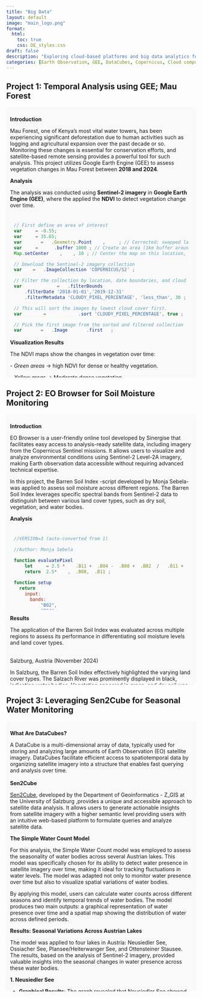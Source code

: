 ```yaml
---
title: "Big Data"
layout: default
image: "main_logo.png"
format:
  html:
    toc: true 
    css: DE_styles.css 
draft: false
description: "Exploring cloud-based platforms and big data analytics for EO, including temporal analysis in GEE, soil moisture monitoring, and seasonal water mapping using Sen2Cube."
categories: [Earth Observation, GEE, DataCubes, Copernicus, Cloud computing]
---
```


## **Project 1: Temporal Analysis using GEE; Mau Forest**

:::: {.scrollable style="max-height: 700px; overflow-y: auto; background-color: #f9f9f9; padding: 10px; border-radius: 5px;"}
**Introduction**

Mau Forest, one of Kenya’s most vital water towers, has been experiencing significant deforestation due to human activities such as logging and agricultural expansion over the past decade or so. Monitoring these changes is essential for conservation efforts, and satellite-based remote sensing provides a powerful tool for such analysis. This project utilizes Google Earth Engine (GEE) to assess vegetation changes in Mau Forest between **2018 and 2024**.

**Analysis**

The analysis was conducted using **Sentinel-2 imagery** in **Google Earth Engine (GEE)**, where the applied the **NDVI** to detect vegetation change over time.

::: {.scrollable style="max-height: 300px; overflow-y: auto; background-color: #f9f9f9; color: #ffffff; padding: 10px; border-radius: 5px;"}
``` javascript
// First define an area of interest
var lat = -0.55; 
var lng = 35.65;
var point = ee.Geometry.Point(lng, lat); // Corrected: swapped lat and lng
var aoi = point.buffer(1000); // Create an area (1km buffer around point)
Map.setCenter(lng, lat, 10); // Center the map on this location, zoom level 10

// Download the Sentinel-2 imagery collection
var s2 = ee.ImageCollection('COPERNICUS/S2');

// Filter the collection by location, date boundaries, and cloud cover percentage for the 'before' image
var s2_filtered = s2.filterBounds(aoi)
    .filterDate('2018-01-01','2019-12-31')
    .filterMetadata('CLOUDY_PIXEL_PERCENTAGE', 'less_than', 30);

// This will sort the images by lowest cloud cover first.
var sorted = s2_filtered.sort('CLOUDY_PIXEL_PERCENTAGE', true);

// Pick the first image from the sorted and filtered collection
var image = ee.Image(sorted.first());

// Calculate NDVI for the "before" image
var NDVI = image.normalizedDifference(['B8', 'B4']); // NIR: B8, Red: B4

// Define the visualisation parameters to display the image 
var vizParams = {
  palette: ['#FF0000', '#FFFF00', '#007F00'], // used a color pallette to highlight the vegetation
  min: 0,
  max: 1
};

// Add the image to the default Map.
Map.addLayer(NDVI, vizParams, "NDVI before"); 

// Make another map for the 'after' image.
var linkedMap = ui.Map();

// Filter the collection by location, date boundaries, and cloud cover percentage for the 'after' image
var s2_filtered = s2.filterBounds(aoi)
    .filterDate('2023-01-01','2024-11-30')
    .filterMetadata('CLOUDY_PIXEL_PERCENTAGE', 'less_than', 30);

// This will sort the images by lowest cloud cover first.
var sorted = s2_filtered.sort('CLOUDY_PIXEL_PERCENTAGE', true);

// Pick the first image from the sorted and filtered collection
var image = ee.Image(sorted.first());

// Calculate NDVI for the "after" image
var NDVI = image.normalizedDifference(['B8', 'B4']); // NIR: B8, Red: B4

// Add the NDVI layer for the "after" image to the linked map
linkedMap.addLayer(NDVI, vizParams, "NDVI after"); 

// Link the default Map to the other map.
var linker = ui.Map.Linker([ui.root.widgets().get(0), linkedMap]);

// Create a SplitPanel which holds the linked maps side-by-side.
var splitPanel = ui.SplitPanel({
  firstPanel: linker.get(0),
  secondPanel: linker.get(1),
  orientation: 'horizontal',
  wipe: true,
  style: {stretch: 'both'}
});

// Set the SplitPanel as the only thing in root.
ui.root.widgets().reset([splitPanel]);
```
:::

**Visualization Results**

The NDVI maps show the changes in vegetation over time:

\- *Green areas* → high NDVI for dense or healthy vegetation.

\- *Yellow areas* → Moderate dense vegetation.

\- *Red areas* → NDVI for barren land or urban areas or unhealthy vegetation.

<iframe src="https://ee-ogalloethel.projects.earthengine.app/view/mauforest" width="100%" height="500px" style="border: none;">

</iframe>
::::

## **Project 2: EO Browser for Soil Moisture Monitoring**

:::: {.scrollable style="max-height: 700px; overflow-y: auto; background-color: #f9f9f9; padding: 10px; border-radius: 5px;"}
**Introduction**

EO Browser is a user-friendly online tool developed by Sinergise that facilitates easy access to analysis-ready satellite data, including imagery from the Copernicus Sentinel missions. It allows users to visualize and analyze environmental conditions using Sentinel-2 Level-2A imagery, making Earth observation data accessible without requiring advanced technical expertise.

In this project, the Barren Soil Index -script developed by Monja Sebela- was applied to assess soil moisture across different regions. The Barren Soil Index leverages specific spectral bands from Sentinel-2 data to distinguish between various land cover types, such as dry soil, vegetation, and water bodies.

**Analysis**

::: {.scrollable style="max-height: 200px; overflow-y: auto; background-color: #f9f9f9; color: #ffffff; padding: 10px; border-radius: 5px;"}
``` javascript
//VERSION=3 (auto-converted from 1)

//Author: Monja Sebela

function evaluatePixel(s) {
    let val = 2.5 * ((s.B11 + s.B04)-(s.B08 + s.B02))/((s.B11 + s.B04)+(s.B08 + s.B02));
    return [2.5* val, s.B08, s.B11];
}
function setup() {
  return {
    input: [{
      bands: [
          "B02",
          "B04",
          "B08",
          "B11",
          "B12"
      ]
    }],
    output: { bands: 3 }
  }
}
```
:::

**Results**

The application of the Barren Soil Index was evaluated across multiple regions to assess its performance in differentiating soil moisture levels and land cover types.

\
Salzburg, Austria (November 2024)

In Salzburg, the Barren Soil Index effectively highlighted the varying land cover types. The Salzach River was prominently displayed in black, indicating water bodies. Vegetation appeared in green, and dry soil was distinctly represented in red. The results provide a clear delineation of soil moisture variations, with the index offering valuable insights into the region's environmental conditions.

![](images/clipboard-1328890550.png)

*Kisumu, Kenya (October 2024)*

For Kisumu, located near Lake Victoria, the analysis revealed dry land in red, vegetation in green, and water in black. Cloud cover was indicated in blue. A noteworthy observation was that urban areas, typically associated with reflective surfaces such as concrete and asphalt, also appeared red. This similarity in spectral reflectance to dry soil suggests the utility of the Barren Soil Index in urban contexts.

![](images/clipboard-303631823.png)

*Barbados (November 2024)*

In Barbados, the index highlighted barren soil in red, vegetation in green, water in black, and cloud cover in a bluish-green hue. An interesting feature of the analysis was the appearance of a red boundary over the ocean. This could potentially be attributed to underlying dry soil on nearby islands or the influence of sensor angle, providing an additional layer of insight into the interaction between atmospheric and land features in coastal areas.

![](images/clipboard-1926561016.png)

**Conclusion**

This analysis demonstrates the practical application of EO Browser , with the Barren Soil Index for monitoring soil moisture variations, across diverse geographical regions. The results underscore the efficacy of satellite-based remote sensing tools in environmental monitoring, particularly in the context of soil moisture and vegetation health assessment.

By utilizing Sentinel-2 imagery and advanced spectral analysis, this study illustrates the growing importance of remote sensing techniques in sustainable land management and climate monitoring. The ability to monitor land surface conditions on a global scale provides invaluable support for decision-making in agriculture, urban planning, and disaster management.
::::

## **Project 3: Leveraging Sen2Cube for Seasonal Water Monitoring**

::: {.scrollable style="max-height: 700px; overflow-y: auto; background-color: #f9f9f9; padding: 10px; border-radius: 5px;"}
**What Are DataCubes?**

A DataCube is a multi-dimensional array of data, typically used for storing and analyzing large amounts of Earth Observation (EO) satellite imagery. DataCubes facilitate efficient access to spatiotemporal data by organizing satellite imagery into a structure that enables fast querying and analysis over time.\
\
**Sen2Cube**

[Sen2Cube](https://www.sen2cube.at/), developed by the Department of Geoinformatics - Z_GIS at the University of Salzburg ,provides a unique and accessible approach to satellite data analysis. It allows users to generate actionable insights from satellite imagery with a higher semantic level providing users with an intuitive web-based platform to formulate queries and analyze satellite data.

**The Simple Water Count Model**

For this analysis, the Simple Water Count model was employed to assess the seasonality of water bodies across several Austrian lakes. This model was specifically chosen for its ability to detect water presence in satellite imagery over time, making it ideal for tracking fluctuations in water levels. The model was adapted not only to monitor water presence over time but also to visualize spatial variations of water bodies.

By applying this model, users can calculate water counts across different seasons and identify temporal trends of water bodies. The model produces two main outputs: a graphical representation of water presence over time and a spatial map showing the distribution of water across defined periods.

**Results: Seasonal Variations Across Austrian Lakes**

The model was applied to four lakes in Austria: Neusiedler See, Ossiacher See, Plansee/Heiterwanger See, and Ottensteiner Stausee. The results, based on the analysis of Sentinel-2 imagery, provided valuable insights into the seasonal changes in water presence across these water bodies.

**1. Neusiedler See**

-   **Graphical Results**: The graph revealed that Neusiedler See showed significant seasonal variation in water presence. Higher water counts were observed during the early months (February-March) and later months (November), suggesting an increase in water levels. Conversely, July-September saw a reduction in water levels, possibly due to seasonal evaporation or cloud cover interference.

-   **Spatial Analysis**: The spatial map showed a clear reduction in water coverage over time. Lighter hues indicated areas of water, while darker hues represented non-water areas.

![](images/clipboard-2276044050.png)

**2. Ossiacher See**

-   **Graphical Results**: Ossiacher See displayed a consistent water presence over time, with a brief period showing a 0 water count, likely due to cloud cover obstructing satellite observations.

-   **Spatial Analysis**: The spatial map showed minimal changes in water coverage, confirming the stability of water levels at Ossiacher See.

![](images/clipboard-2917769283.png)

**3. Plansee/Heiterwanger See**

-   **Graphical Results**: The graph for Plansee/Heiterwanger See indicated a decrease in water presence between May and June, likely due to seasonal drying. November to March showed 0 water count values, which may have been caused by high cloud cover.

-   **Spatial Analysis**: The spatial map corroborated the seasonal variation observed in the graph, with lighter values indicating water presence and darker shades showing reduced coverage.

![](images/clipboard-4147047079.png)

**4. Ottensteiner Stausee**

-   **Graphical Results**: Ottensteiner Stausee exhibited seasonal fluctuations in water presence, particularly between March and July. The reduction in water levels during this period suggests it is a seasonal water body.

-   **Spatial Analysis**: Similar to the other lakes, the spatial map displayed a reduction in water coverage, confirming the seasonal nature of Ottensteiner Stausee.

![](images/clipboard-667607203.png)
:::
